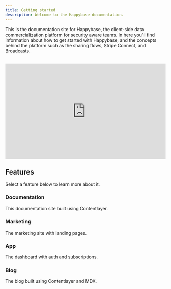 ```yaml
---
title: Getting started
description: Welcome to the Happybase documentation.
---
```


This is the documentation site for Happybase, the client-side data commercialization platform for security aware teams. In here you'll find information about how to get started with Happybase, and the concepts behind the platform such as the sharing flows, Stripe Connect, and Broadcasts. 

<br />

<div style="position: relative; padding-bottom: calc(51.36054421768708% + 41px); height: 0; width: 100%;"><iframe src="https://demo.arcade.software/SWLUeqXYA0BvNuKvSnoc?embed&show_copy_link=true" title="localhost:3000/home" frameborder="0" loading="lazy" allowfullscreen allow="clipboard-write" style="position: absolute; top: 0; left: 0; width: 100%; height: 100%;color-scheme: light;"></iframe></div>

## Features

Select a feature below to learn more about it.

<div className="docs-grid-cols-2 mt-6">

<Card href="/docs/documentation">

### Documentation

This documentation site built using Contentlayer.

</Card>

<Card  href="/docs/marketing" disabled>

### Marketing

The marketing site with landing pages.

</Card>

<Card  href="/docs/app" disabled>

### App

The dashboard with auth and subscriptions.

</Card>

<Card  href="/docs/blog" disabled>

### Blog

The blog built using Contentlayer and MDX.

</Card>

</div>
